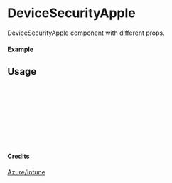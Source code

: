 
<Meta of={DeviceSecurityApple} title="Azure/Intune/DeviceSecurityApple" />

# DeviceSecurityApple

DeviceSecurityApple component with different props.

#### Example

<Canvas of={DeviceSecurityApple.Primary} />

## Usage

```ts
import { DeviceSecurityApple } from "yadl-ui";

const Example = () => {
  return (
      <DeviceSecurityApple />
  );
};

export default Example;
```

#### Credits
[Azure/Intune](https://learn.microsoft.com/en-us/azure/architecture/icons/)
